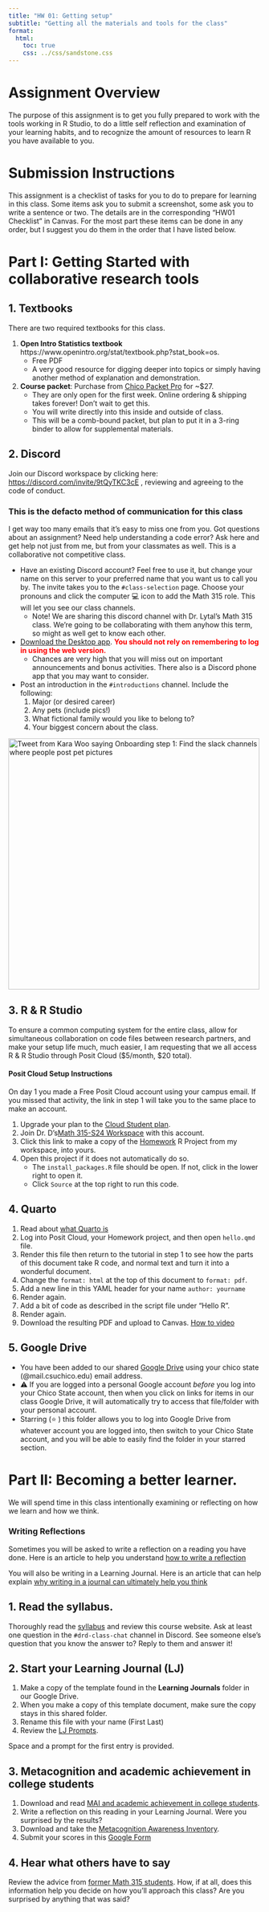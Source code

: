 ```yaml
---
title: "HW 01: Getting setup"
subtitle: "Getting all the materials and tools for the class"
format: 
  html: 
    toc: true
    css: ../css/sandstone.css
---
```


# Assignment Overview

The purpose of this assignment is to get you fully prepared to work with the tools working in R Studio, to do a little self reflection and examination of your learning habits, and to recognize the amount of resources to learn R you have available to you.

# Submission Instructions

This assignment is a checklist of tasks for you to do to prepare for learning in this class. Some items ask you to submit a screenshot, some ask you to write a sentence or two. The details are in the corresponding "HW01 Checklist" in Canvas. For the most part these items can be done in any order, but I suggest you do them in the order that I have listed below.

# Part I: Getting Started with collaborative research tools

## 1. Textbooks

There are two required textbooks for this class.

1.  **Open Intro Statistics textbook** https://www.openintro.org/stat/textbook.php?stat_book=os.
    -   Free PDF
    -   A very good resource for digging deeper into topics or simply having another method of explanation and demonstration.
2.  **Course packet**: Purchase from [Chico Packet Pro](https://www.chicopacketpro.com/) for \~\$27.
    -   They are only open for the first week. Online ordering & shipping takes forever! Don't wait to get this.
    -   You will write directly into this inside and outside of class.
    -   This will be a comb-bound packet, but plan to put it in a 3-ring binder to allow for supplemental materials.

## 2. Discord

Join our Discord workspace by clicking here: <https://discord.com/invite/9tQyTKC3cE> , reviewing and agreeing to the code of conduct.

::: callout-important
### This is the defacto method of communication for this class

I get way too many emails that it's easy to miss one from you. Got questions about an assignment? Need help understanding a code error? Ask here and get help not just from me, but from your classmates as well. This is a collaborative not competitive class.
:::

-   Have an existing Discord account? Feel free to use it, but change your name on this server to your preferred name that you want us to call you by. The invite takes you to the `#class-selection` page. Choose your pronouns and click the computer 💻️ icon to add the Math 315 role. This will let you see our class channels.
    -   Note! We are sharing this discord channel with Dr. Lytal's Math 315 class. We're going to be collaborating with them anyhow this term, so might as well get to know each other.
-   [Download the Desktop app](https://discord.com/download). [**You should not rely on remembering to log in using the web version.**]{style="color:red"}
    -   Chances are very high that you will miss out on important announcements and bonus activities. There also is a Discord phone app that you may want to consider.
-   Post an introduction in the `#introductions` channel. Include the following:
    1.  Major (or desired career)
    2.  Any pets (include pics!)
    3.  What fictional family would you like to belong to?
    4.  Your biggest concern about the class.

<a href = "https://twitter.com/kara_woo/status/1374132865370234881"> <img src="images/hw00_slack_pets.png" title="Onboarding step 1: Find the slack channels where people post pet pictures" alt="Tweet from Kara Woo saying Onboarding step 1: Find the slack channels where people post pet pictures" class="circle" width="500px"/> </a>

## 3. R & R Studio

To ensure a common computing system for the entire class, allow for simultaneous collaboration on code files between research partners, and make your setup life much, much easier, I am requesting that we all access R & R Studio through Posit Cloud (\$5/month, \$20 total).

#### Posit Cloud Setup Instructions

On day 1 you made a Free Posit Cloud account using your campus email. If you missed that activity, the link in step 1 will take you to the same place to make an account.

1.  Upgrade your plan to the [Cloud Student plan](https://posit.cloud/plans/student).
2.  Join Dr. D's[Math 315-S24 Workspace](https://posit.cloud/spaces/466257/join?access_code=CJBtbhV72o3pELwuol4pUWNdp6-_Tas4tGazkJlR) with this account.
3.  Click this link to make a copy of the [Homework](https://posit.cloud/spaces/466257/content/7359199) R Project from my workspace, into yours.
4.  Open this project if it does not automatically do so.
    -   The `install_packages.R` file should be open. If not, click in the lower right to open it.
    -   Click `Source` at the top right to run this code.

## 4. Quarto

1.  Read about [what Quarto is](https://quarto.org/docs/get-started/hello/rstudio.html)
2.  Log into Posit Cloud, your Homework project, and then open `hello.qmd` file.
3.  Render this file then return to the tutorial in step 1 to see how the parts of this document take R code, and normal text and turn it into a wonderful document.
4.  Change the `format: html` at the top of this document to `format: pdf`.
5.  Add a new line in this YAML header for your name `author: yourname`
6.  Render again.
7.  Add a bit of code as described in the script file under "Hello R".
8.  Render again.
9.  Download the resulting PDF and upload to Canvas. [How to video](https://www.youtube.com/watch?v=cAHCMpPJx3k)

## 5. Google Drive

-   You have been added to our shared [Google Drive](https://drive.google.com/drive/u/0/folders/1HwbunVx8BS5EFJUUFlsG5HOFcWNa9uxM) using your chico state (@mail.csuchico.edu) email address.
-   ⚠️ If you are logged into a personal Google account *before* you log into your Chico State account, then when you click on links for items in our class Google Drive, it will automatically try to access that file/folder with your personal account.
-   Starring (⭐ ) this folder allows you to log into Google Drive from whatever account you are logged into, then switch to your Chico State account, and you will be able to easily find the folder in your starred section.

# Part II: Becoming a better learner.

We will spend time in this class intentionally examining or reflecting on how we learn and how we think.

::: {.callout-warning icon="false"}
### Writing Reflections

Sometimes you will be asked to write a reflection on a reading you have done. Here is an article to help you understand [how to write a reflection](https://www.quora.com/What-does-it-mean-to-reflect-on-reading)

You will also be writing in a Learning Journal. Here is an article that can help explain [why writing in a journal can ultimately help you think](https://www.teachthought.com/literacy/20-types-of-learning-journals-that-help-students-think/)
:::

## 1. Read the syllabus.

Thoroughly read the [syllabus](../syllabus.html) and review this course website. Ask at least one question in the `#drd-class-chat` channel in Discord. See someone else's question that you know the answer to? Reply to them and answer it!

## 2. Start your Learning Journal (LJ)

1.  Make a copy of the template found in the **Learning Journals** folder in our Google Drive.
2.  When you make a copy of this template document, make sure the copy stays in this shared folder.
3.  Rename this file with your name (First Last)
4.  Review the [LJ Prompts](https://math315.netlify.app/learning_tools).

Space and a prompt for the first entry is provided.

## 3. Metacognition and academic achievement in college students

1.  Download and read [MAI and academic achievement in college students](https://math315.netlify.app/reading/MAI%20and%20academic%20achievement%20in%20college%20students.pdf).
2.  Write a reflection on this reading in your Learning Journal. Were you surprised by the results?
3.  Download and take the [Metacognition Awareness Inventory](https://math315.netlify.app/reading/Metacognition%20Awareness%20Inventory.pdf).
4.  Submit your scores in this [Google Form](https://goo.gl/forms/FYgjJk72T3147e7f1)

## 4. Hear what others have to say

Review the advice from [former Math 315 students](https://math315.netlify.app/reading/Advice%20from%20prior%20Math%20315%20students.pdf). How, if at all, does this information help you decide on how you'll approach this class? Are you surprised by anything that was said?
